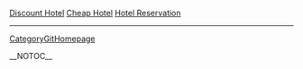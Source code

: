 <a href=" http://www.oradea.edu/hotel/Discount-Hotel.html ">Discount Hotel</a>
<a href=" http://www.oradea.edu/hotel/Cheap-Hotel.html ">Cheap Hotel</a>
<a href=" http://www.oradea.edu/hotel/Hotel-Reservation.html ">Hotel Reservation</a>
----
[[CategoryGitHomepage]]

__NOTOC__